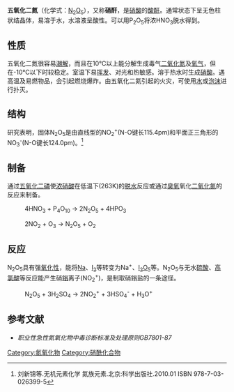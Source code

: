 {{Chembox
|   Name = 五氧化二氮
|   ImageFile = Dinitrogen-pentoxide-2D.png
|   ImageFile1 = Dinitrogen-pentoxide-3D-balls.png
|   ImageSize = 200px
|   ImageName = 五氧化二氮
|   OtherNames = DNPO、氧化氮(V)、硝酸酐、硝酐
| Section1 = {{Chembox Identifiers
| ChemSpiderID_Ref = {{chemspidercite|correct|chemspider}}
| ChemSpiderID = 59627
| InChI = 1/N2O5/c3-1(4)7-2(5)6
| ChEBI_Ref = {{ebicite|correct|EBI}}
| ChEBI = 29802
| SMILES = [O-][N+](=O)O[N+]([O-])=O
| InChIKey = ZWWCURLKEXEFQT-UHFFFAOYAN
| StdInChI_Ref = {{stdinchicite|correct|chemspider}}
| StdInChI = 1S/N2O5/c3-1(4)7-2(5)6
| StdInChIKey_Ref = {{stdinchicite|correct|chemspider}}
| StdInChIKey = ZWWCURLKEXEFQT-UHFFFAOYSA-N
| CASNo = 10102-03-1
| CASNo_Ref = {{cascite|correct|CAS}}

| UNII_Ref = {{fdacite|changed|FDA}}
| UNII = 6XB659ZX2W

| PubChem = 66242
| RTECS = 
| EINECS = 233-264-2
  }}
| Section2 = {{Chembox Properties
|   Formula = N<sub>2</sub>O<sub>5</sub>
|   MolarMass = 108.01 
|   Appearance = 白色固体或无色柱状结晶
|   Density = 2.05 g/cm<sup>3</sup> (固)
|   Solubility = 反应
|   MeltingPt = 41 °C (减压)
|   BoilingPt = 分解
  }}
| Section3 = {{Chembox Structure
|   Coordination = 见图
  }}
| Section7 = {{Chembox Hazards
|   ExternalMSDS = 
|   MainHazards = 强氧化剂、与水反应生成强酸
  }}
}}

'''五氧化二氮'''（化学式：[[氮|N]]<sub>2</sub>[[氧|O]]<sub>5</sub>），又称'''硝酐'''，是[[硝酸|硝酸]]的[[酸酐|酸酐]]。通常状态下呈无色柱状结晶体，易溶于水，水溶液呈酸性。可以用P<sub>2</sub>O<sub>5</sub>将浓HNO<sub>3</sub>脱水得到。

==性质==
五氧化二氮很容易[[潮解|潮解]]，而且在10℃以上能分解生成毒气[[二氧化氮|二氧化氮]]及[[氧气|氧气]]，但在-10℃以下时较稳定。室温下易[[挥发|挥发]]、对光和热敏感。溶于热水时生成[[硝酸|硝酸]]。遇高温及易燃物品，会引起燃烧爆炸。由五氧化二氮引起的火灾，可使用[[水|水]]或[[泡沫|泡沫]]进行扑灭。

==结构==
研究表明，固体N<sub>2</sub>O<sub>5</sub>是由直线型的NO<sub>2</sub><sup>+</sup>(N-O键长115.4pm)和平面正三角形的NO<sub>3</sub><sup>-</sup>(N-O键长124.0pm)。<ref>刘新锦等.无机元素化学 氮族元素.北京:科学出版社.2010.01  ISBN 978-7-03-026399-5</ref>

==制备==
通过[[五氧化二磷|五氧化二磷]]使[[浓硝酸|浓硝酸]]在低温下(263K)的[[脱水|脱水]]反应或通过[[臭氧|臭氧]]氧化[[二氧化氮|二氧化氮]]的反应来制备。
:4HNO<sub>3</sub> + P<sub>4</sub>O<sub>10</sub> → 2N<sub>2</sub>O<sub>5</sub> + 4HPO<sub>3</sub>

:2NO<sub>2</sub> + O<sub>3</sub> →  N<sub>2</sub>O<sub>5</sub> + O<sub>2</sub>

==反应==
N<sub>2</sub>O<sub>5</sub>具有强[[氧化性|氧化性]]，能将[[钠|Na]]、[[碘|I<sub>2</sub>]]等转变为Na<sup>+</sup>、[[五氧化二碘|I<sub>2</sub>O<sub>5</sub>]]等。N<sub>2</sub>O<sub>5</sub>与无水[[硫酸|硫酸]]、[[高氯酸|高氯酸]]等反应能产生硝[[鎓|鎓]]离子(NO<sub>2</sub><sup>+</sup>)，是制取硝鎓盐的一条途径。

:N<sub>2</sub>O<sub>5</sub> + 3H<sub>2</sub>SO<sub>4</sub> → 2NO<sub>2</sub><sup>+</sup> + 3HSO<sub>4</sub><sup>-</sup> + H<sub>3</sub>O<sup>+</sup>

==参考文献==
<references />
*''职业性急性氮氧化物中毒诊断标准及处理原则GB7801-87''
{{氮氧化物}}
{{氧化物}}
[[Category:氮氧化物|Category:氮氧化物]]
[[Category:硝酰化合物|Category:硝酰化合物]]